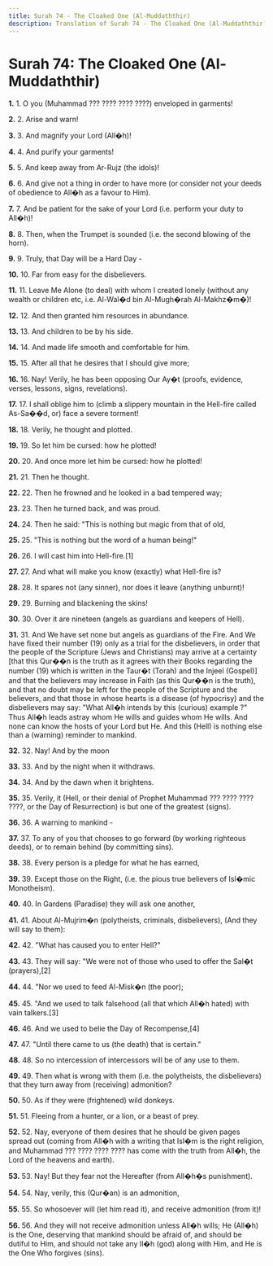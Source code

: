 ```yaml
---
title: Surah 74 - The Cloaked One (Al-Muddaththir)
description: Translation of Surah 74 - The Cloaked One (Al-Muddaththir)
---
```


# Surah 74: The Cloaked One (Al-Muddaththir)

**1.** 1. O you (Muhammad ??? ???? ???? ????) enveloped in garments!

**2.** 2. Arise and warn!

**3.** 3. And magnify your Lord (All�h)!

**4.** 4. And purify your garments!

**5.** 5. And keep away from Ar-Rujz (the idols)!

**6.** 6. And give not a thing in order to have more (or consider not your deeds of obedience to All�h as a favour to Him).

**7.** 7. And be patient for the sake of your Lord (i.e. perform your duty to All�h)!

**8.** 8. Then, when the Trumpet is sounded (i.e. the second blowing of the horn).

**9.** 9. Truly, that Day will be a Hard Day -

**10.** 10. Far from easy for the disbelievers.

**11.** 11. Leave Me Alone (to deal) with whom I created lonely (without any wealth or children etc, i.e. Al-Wal�d bin Al-Mugh�rah Al-Makhz�m�)!

**12.** 12. And then granted him resources in abundance.

**13.** 13. And children to be by his side.

**14.** 14. And made life smooth and comfortable for him.

**15.** 15. After all that he desires that I should give more;

**16.** 16. Nay! Verily, he has been opposing Our Ay�t (proofs, evidence, verses, lessons, signs, revelations).

**17.** 17. I shall oblige him to (climb a slippery mountain in the Hell-fire called As-Sa��d, or) face a severe torment!

**18.** 18. Verily, he thought and plotted.

**19.** 19. So let him be cursed: how he plotted!

**20.** 20. And once more let him be cursed: how he plotted!

**21.** 21. Then he thought.

**22.** 22. Then he frowned and he looked in a bad tempered way;

**23.** 23. Then he turned back, and was proud.

**24.** 24. Then he said: "This is nothing but magic from that of old,

**25.** 25. "This is nothing but the word of a human being!"

**26.** 26. I will cast him into Hell-fire.[1]

**27.** 27. And what will make you know (exactly) what Hell-fire is?

**28.** 28. It spares not (any sinner), nor does it leave (anything unburnt)!

**29.** 29. Burning and blackening the skins!

**30.** 30. Over it are nineteen (angels as guardians and keepers of Hell).

**31.** 31. And We have set none but angels as guardians of the Fire. And We have fixed their number (19) only as a trial for the disbelievers, in order that the people of the Scripture (Jews and Christians) may arrive at a certainty [that this Qur��n is the truth as it agrees with their Books regarding the number (19) which is written in the Taur�t (Torah) and the Injeel (Gospel)] and that the believers may increase in Faith (as this Qur��n is the truth), and that no doubt may be left for the people of the Scripture and the believers, and that those in whose hearts is a disease (of hypocrisy) and the disbelievers may say: "What All�h intends by this (curious) example ?" Thus All�h leads astray whom He wills and guides whom He wills. And none can know the hosts of your Lord but He. And this (Hell) is nothing else than a (warning) reminder to mankind.

**32.** 32. Nay! And by the moon

**33.** 33. And by the night when it withdraws.

**34.** 34. And by the dawn when it brightens.

**35.** 35. Verily, it (Hell, or their denial of Prophet Muhammad ??? ???? ???? ????, or the Day of Resurrection) is but one of the greatest (signs).

**36.** 36. A warning to mankind -

**37.** 37. To any of you that chooses to go forward (by working righteous deeds), or to remain behind (by committing sins).

**38.** 38. Every person is a pledge for what he has earned,

**39.** 39. Except those on the Right, (i.e. the pious true believers of Isl�mic Monotheism).

**40.** 40. In Gardens (Paradise) they will ask one another,

**41.** 41. About Al-Mujrim�n (polytheists, criminals, disbelievers), (And they will say to them):

**42.** 42. "What has caused you to enter Hell?"

**43.** 43. They will say: "We were not of those who used to offer the Sal�t (prayers),[2]

**44.** 44. "Nor we used to feed Al-Misk�n (the poor);

**45.** 45. "And we used to talk falsehood (all that which All�h hated) with vain talkers.[3]

**46.** 46. And we used to belie the Day of Recompense,[4]

**47.** 47. "Until there came to us (the death) that is certain."

**48.** 48. So no intercession of intercessors will be of any use to them.

**49.** 49. Then what is wrong with them (i.e. the polytheists, the disbelievers) that they turn away from (receiving) admonition?

**50.** 50. As if they were (frightened) wild donkeys.

**51.** 51. Fleeing from a hunter, or a lion, or a beast of prey.

**52.** 52. Nay, everyone of them desires that he should be given pages spread out (coming from All�h with a writing that Isl�m is the right religion, and Muhammad ??? ???? ???? ???? has come with the truth from All�h, the Lord of the heavens and earth).

**53.** 53. Nay! But they fear not the Hereafter (from All�h�s punishment).

**54.** 54. Nay, verily, this (Qur�an) is an admonition,

**55.** 55. So whosoever will (let him read it), and receive admonition (from it)!

**56.** 56. And they will not receive admonition unless All�h wills; He (All�h) is the One, deserving that mankind should be afraid of, and should be dutiful to Him, and should not take any Il�h (god) along with Him, and He is the One Who forgives (sins).

